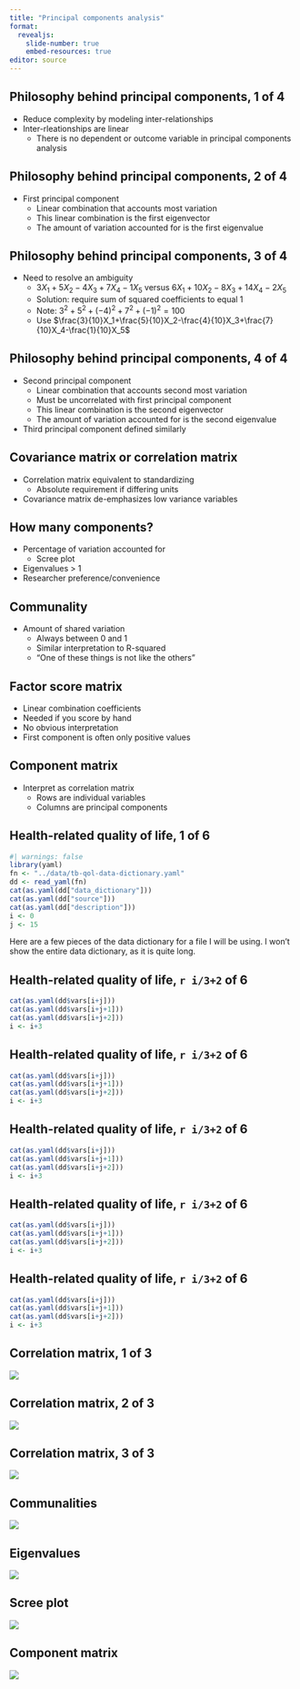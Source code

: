 ```yaml
---
title: "Principal components analysis"
format: 
  revealjs:
    slide-number: true
    embed-resources: true
editor: source
---
```


## Philosophy behind principal components, 1 of 4


-   Reduce complexity by modeling inter-relationships
-   Inter-rleationships are linear
    -   There is no dependent or outcome variable in principal components analysis

## Philosophy behind principal components, 2 of 4

-   First principal component
    -   Linear combination that accounts most variation
    -   This linear combination is the first eigenvector
    -   The amount of variation accounted for is the first eigenvalue

## Philosophy behind principal components, 3 of 4

-   Need to resolve an ambiguity
    -   $3X_1+5X_2-4X_3+7X_4-1X_5$ versus $6X_1+10X_2-8X_3+14X_4-2X_5$
    -   Solution: require sum of squared coefficients to equal 1
    -   Note: $3^2+5^2+(-4)^2+7^2+(-1)^2=100$
    -   Use $\frac{3}{10}X_1+\frac{5}{10}X_2-\frac{4}{10}X_3+\frac{7}{10}X_4-\frac{1}{10}X_5$

## Philosophy behind principal components, 4 of 4

-   Second principal component
    -   Linear combination that accounts second most variation
    -   Must be uncorrelated with first principal component
    -   This linear combination is the second eigenvector
    -   The amount of variation accounted for is the second eigenvalue
-   Third principal component defined similarly

## Covariance matrix or correlation matrix

-   Correlation matrix equivalent to standardizing
    -   Absolute requirement if differing units
-   Covariance matrix de-emphasizes low variance variables    

## How many components?

-   Percentage of variation accounted for
    -   Scree plot
-   Eigenvalues > 1
-   Researcher preference/convenience

## Communality

-   Amount of shared variation
    -   Always between 0 and 1
    -   Similar interpretation to R-squared
    -   "One of these things is not like the others"
    
## Factor score matrix

-   Linear combination coefficients
-   Needed if you score by hand
-   No obvious interpretation
-   First component is often only positive values

## Component matrix

-   Interpret as correlation matrix
    -   Rows are individual variables
    -   Columns are principal components

## Health-related quality of life, 1 of 6

```r
#| warnings: false
library(yaml)
fn <- "../data/tb-qol-data-dictionary.yaml"
dd <- read_yaml(fn)
cat(as.yaml(dd["data_dictionary"]))
cat(as.yaml(dd["source"]))
cat(as.yaml(dd["description"]))
i <- 0
j <- 15
```

::: notes
Here are a few pieces of the data dictionary for a file I will be using. I won't show the entire data dictionary, as it is quite long.
:::

## Health-related quality of life, `r i/3+2` of 6

```r
cat(as.yaml(dd$vars[i+j]))
cat(as.yaml(dd$vars[i+j+1]))
cat(as.yaml(dd$vars[i+j+2]))
i <- i+3
```


## Health-related quality of life, `r i/3+2` of 6

```r
cat(as.yaml(dd$vars[i+j]))
cat(as.yaml(dd$vars[i+j+1]))
cat(as.yaml(dd$vars[i+j+2]))
i <- i+3
```

## Health-related quality of life, `r i/3+2` of 6

```r
cat(as.yaml(dd$vars[i+j]))
cat(as.yaml(dd$vars[i+j+1]))
cat(as.yaml(dd$vars[i+j+2]))
i <- i+3
```

## Health-related quality of life, `r i/3+2` of 6

```r
cat(as.yaml(dd$vars[i+j]))
cat(as.yaml(dd$vars[i+j+1]))
cat(as.yaml(dd$vars[i+j+2]))
i <- i+3
```
## Health-related quality of life, `r i/3+2` of 6

```r
cat(as.yaml(dd$vars[i+j]))
cat(as.yaml(dd$vars[i+j+1]))
cat(as.yaml(dd$vars[i+j+2]))
i <- i+3
```

## Correlation matrix, 1 of 3

![](images/pca-analysis-01.png)


## Correlation matrix, 2 of 3

![](images/pca-analysis-02.png)

## Correlation matrix, 3 of 3

![](images/pca-analysis-03.png)

## Communalities

![](images/pca-analysis-04.png)

## Eigenvalues

![](images/pca-analysis-05.png)

## Scree plot

![](images/pca-analysis-06.png)

## Component matrix

![](images/pca-analysis-07.png)


